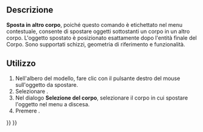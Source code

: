 <languages/>
<div class="mw-translate-fuzzy">
{{Docnav/it|[[PartDesign MoveTip/it|Usa come entità finale]]|[[PartDesign_MoveFeatureInTree/it|Sposta l'oggetto dopo un altro oggetto]]|[[PartDesign_Workbench/it|PartDesign]]|IconL=PartDesign_MoveTip.svg|IconC=Workbench_PartDesign.svg|IconR=}}
</div>

<div class="mw-translate-fuzzy">
{{GuiCommand/it
|Name=PartDesign MoveFeature
|Name/it=Sposta in altro corpo
|Empty=1
|MenuLocation=Menu contestuale → Sposta in altro corpo|Workbenches=[[PartDesign Workbench/it|PartDesign]]
|Version=0.17
|SeeAlso=[[PartDesign MoveTip/it|Usa come entità finale]], [[PartDesign MoveFeatureInTree/it|Sposta dopo altro oggetto]]
}}
</div>

==Descrizione==

<div class="mw-translate-fuzzy">
'''Sposta in altro corpo''', poiché questo comando è etichettato nel menu contestuale, consente di spostare oggetti sottostanti un corpo in un altro corpo. L'oggetto spostato è posizionato esattamente dopo l'entità finale del Corpo. Sono supportati schizzi, geometria di riferimento e funzionalità.
</div>

==Utilizzo==

<div class="mw-translate-fuzzy">
# Nell'albero del modello, fare clic con il pulsante destro del mouse sull'oggetto da spostare.
# Selezionare {{Button|Sposta in altro corpo}}.
# Nel dialogo '''Selezione del corpo''', selezionare il corpo in cui spostare l'oggetto nel menu a discesa.
# Premere {{KEY|OK}}.
</div>


<div class="mw-translate-fuzzy">
{{Docnav/it|[[PartDesign MoveTip/it|Usa come entità finale]]|[[PartDesign_MoveFeatureInTree/it|Sposta l'oggetto dopo un altro oggetto]]|[[PartDesign_Workbench/it|PartDesign]]|IconL=PartDesign_MoveTip.svg|IconC=Workbench_PartDesign.svg|IconR=}}
</div>

{{PartDesign Tools navi{{#translation:}}}}
{{Userdocnavi{{#translation:}}}}